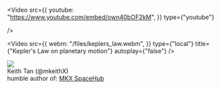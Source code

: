 


<IframeWindow url="https://www.youtube.com/embed/MX3PIkbTQwQ" />

<IframeWindow url="/files/keplers_law.webm" />




<div className="video-container">

<Video
  src={{
    youtube: "https://www.youtube.com/embed/own40bOF2kM",
  }}
  type={"youtube"}

/>

</div>

<div className="video-container">

<Video
  src={{
    webm: "/files/keplers_law.webm",
  }}
  type={"local"}
  title={"Kepler's Law on planetary motion"}
  autoplay={"false"}
/>

</div>




<BrowserWindow >



</BrowserWindow>


  <Card>
    <CardHeader
      className='padding-top--lg'
      style={{ backgroundColor: 'rgb(33 126 209)' , color:'black'}}
    >
      <div className='avatar avatar--vertical'>
        <img
          className='avatar__photo avatar__photo--xl' 
          src='https://github.com/mkeithx.png'
        />
        <div className='avatar__intro'>
          <div className='avatar__name'>Keith Tan (@mkeithX)</div>
          <span className='avatar__subtitle'>
            humble author of:
            <a style={{ color:'white'}} href='https://mkeithx.pages.dev/'>MKX SpaceHub</a>
          </span>
        </div>
      </div>
</CardHeader>
</Card>
